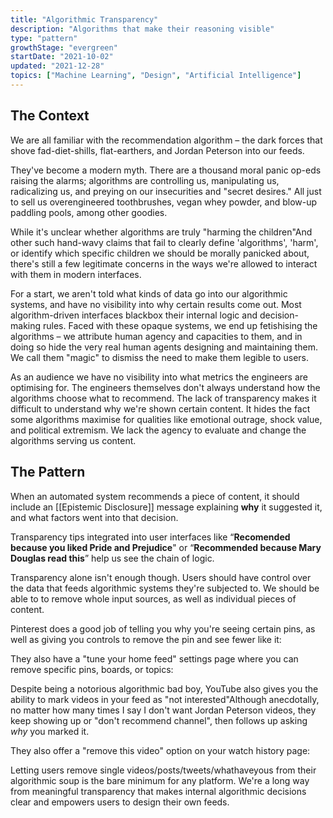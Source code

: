 ```yaml
---
title: "Algorithmic Transparency"
description: "Algorithms that make their reasoning visible"
type: "pattern"
growthStage: "evergreen"
startDate: "2021-10-02"
updated: "2021-12-28"
topics: ["Machine Learning", "Design", "Artificial Intelligence"]
---
```



<h2 className="micro">The Context</h2>

We are all familiar with the recommendation algorithm – the dark forces that shove fad-diet-shills, flat-earthers, and Jordan Peterson into our feeds.

They've become a modern myth. There are a thousand moral panic op-eds raising the alarms; algorithms are controlling us, manipulating us, radicalizing us, and preying on our insecurities and "secret desires." All just to sell us overengineered toothbrushes, vegan whey powder, and blow-up paddling pools, among other goodies.

While it's unclear whether algorithms are truly "harming the children"<Footnote idName={1}>And other such hand-wavy claims that fail to clearly define 'algorithms', 'harm', or identify which specific children we should be morally panicked about</Footnote>, there's still a few legitimate concerns in the ways we're allowed to interact with them in modern interfaces.

For a start, we aren't told what kinds of data go into our algorithmic systems, and have no visibility into why certain results come out. Most algorithm-driven interfaces blackbox their internal logic and decision-making rules. Faced with these opaque systems, we end up fetishising the algorithms – we attribute human agency and capacities to them, and in doing so hide the very real human agents designing and maintaining them. We call them "magic" to dismiss the need to make them legible to users.

As an audience we have no visibility into what metrics the engineers are optimising for. The engineers themselves don't always understand how the algorithms choose what to recommend. The lack of transparency makes it difficult to understand why we're shown certain content. It hides the fact some algorithms maximise for qualities like emotional outrage, shock value, and political extremism. We lack the agency to evaluate and change the algorithms serving us content.

<Spacer size="small" />

<h2 className="micro">The Pattern</h2>

When an automated system recommends a piece of content, it should include an [[Epistemic Disclosure]] message explaining **why** it suggested it, and what factors went into that decision.

Transparency tips integrated into user interfaces like “**Recomended because you liked Pride and Prejudice**" or “**Recommended because Mary Douglas read this**” help us see the chain of logic.

Transparency alone isn't enough though. Users should have control over the data that feeds algorithmic systems they're subjected to. We should be able to to remove whole input sources, as well as individual pieces of content.

Pinterest does a good job of telling you why you're seeing certain pins, as well as giving you controls to remove the pin and see fewer like it:

<RemoteImage
  width="800px"
  src="https://res.cloudinary.com/dxj9qr5gj/image/upload/c_scale,f_auto,q_auto:best,w_800/v1640730625/maggieappleton.com/patterns/algo_6_kai29c.jpg"
  alt="A screenshot of the Pinterest interface saying why a specific pin was recommended"
/>

They also have a "tune your home feed" settings page where you can remove specific pins, boards, or topics:

<RemoteImage
  framed
  width="1000px"
  src="https://res.cloudinary.com/dxj9qr5gj/image/upload/c_scale,f_auto,q_auto:best,w_1000/v1640730625/maggieappleton.com/patterns/algo_4_pqaggw.jpg"
  alt="A screenshot of the Pinterest setting page where you can tune your home feed"
/>

Despite being a notorious algorithmic bad boy, YouTube also gives you the ability to mark videos in your feed as "not interested"<Footnote idName={1}>Although anecdotally, no matter how many times I say I don't want Jordan Peterson videos, they keep showing up</Footnote> or "don't recommend channel", then follows up asking _why_ you marked it.

<RemoteImage
  framed
  width="1100px"
  src="https://res.cloudinary.com/dxj9qr5gj/image/upload/c_scale,f_auto,q_auto:good,w_1100/v1640730625/maggieappleton.com/patterns/algo_1_r8i1y4.jpg"
  alt="The YouTube homescreen with the options menu expanded on a single video"
/>

<RemoteImage
  framed
  width="1100px"
  src="https://res.cloudinary.com/dxj9qr5gj/image/upload/c_scale,f_auto,q_auto:good,w_1100/v1640730625/maggieappleton.com/patterns/algo_2_tw5bws.jpg"
  alt="The YouTube homescreen after you select 'not interested' with a modal asking why you're not interested"
/>

They also offer a "remove this video" option on your watch history page:

<RemoteImage
  framed
  width="1100px"
  src="https://res.cloudinary.com/dxj9qr5gj/image/upload/c_scale,f_auto,q_auto:good,w_1100/v1640730625/maggieappleton.com/patterns/algo_3_yd68as.jpg"
  alt="The YouTube watch history page with the option to remove a video from it"
/>

Letting users remove single videos/posts/tweets/whathaveyous from their algorithmic soup is the bare minimum for any platform. We're a long way from meaningful transparency that makes internal algorithmic decisions clear and empowers users to design their own feeds.
